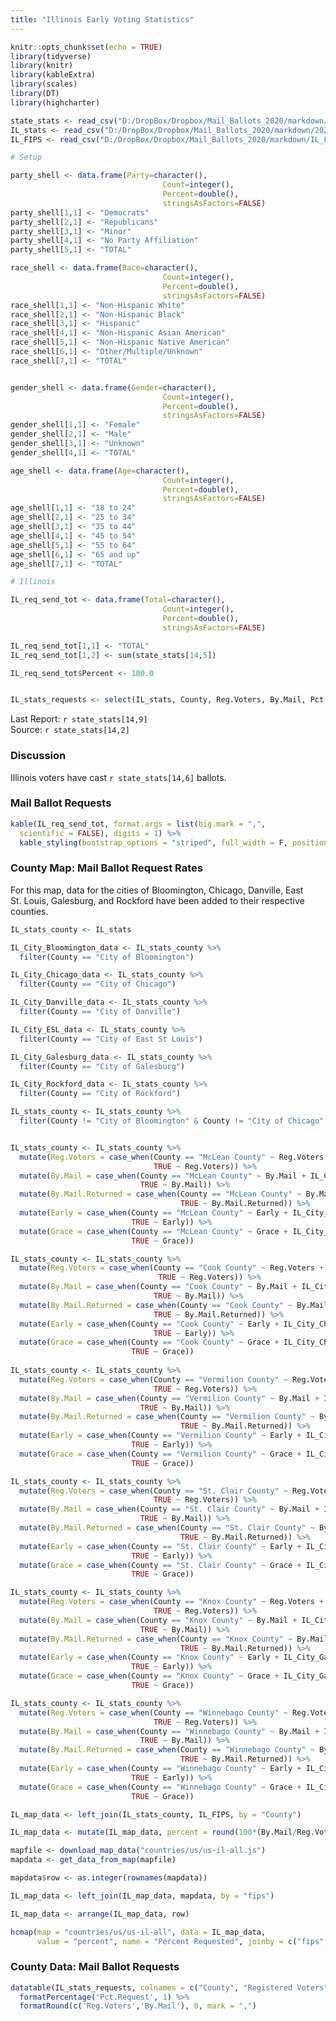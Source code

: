 ```yaml
---
title: "Illinois Early Voting Statistics"
---
```

```r
knitr::opts_chunk$set(echo = TRUE)
library(tidyverse)
library(knitr)
library(kableExtra)
library(scales)
library(DT)
library(highcharter)

state_stats <- read_csv("D:/DropBox/Dropbox/Mail_Ballots_2020/markdown/2020G_Early_Vote.csv")
IL_stats <- read_csv("D:/DropBox/Dropbox/Mail_Ballots_2020/markdown/2020G_Early_Vote_IL.csv")
IL_FIPS <- read_csv("D:/DropBox/Dropbox/Mail_Ballots_2020/markdown/IL_FIPS.csv", col_types = "cc")

# Setup

party_shell <- data.frame(Party=character(),
                                  Count=integer(),
                                  Percent=double(),
                                  stringsAsFactors=FALSE)
party_shell[1,1] <- "Democrats"
party_shell[2,1] <- "Republicans"
party_shell[3,1] <- "Minor"
party_shell[4,1] <- "No Party Affiliation"
party_shell[5,1] <- "TOTAL"

race_shell <- data.frame(Race=character(),
                                  Count=integer(),
                                  Percent=double(),
                                  stringsAsFactors=FALSE)
race_shell[1,1] <- "Non-Hispanic White"
race_shell[2,1] <- "Non-Hispanic Black"
race_shell[3,1] <- "Hispanic"
race_shell[4,1] <- "Non-Hispanic Asian American"
race_shell[5,1] <- "Non-Hispanic Native American"
race_shell[6,1] <- "Other/Multiple/Unknown"
race_shell[7,1] <- "TOTAL"


gender_shell <- data.frame(Gender=character(),
                                  Count=integer(),
                                  Percent=double(),
                                  stringsAsFactors=FALSE)
gender_shell[1,1] <- "Female"
gender_shell[2,1] <- "Male"
gender_shell[3,1] <- "Unknown"
gender_shell[4,1] <- "TOTAL"

age_shell <- data.frame(Age=character(),
                                  Count=integer(),
                                  Percent=double(),
                                  stringsAsFactors=FALSE)
age_shell[1,1] <- "18 to 24"
age_shell[2,1] <- "25 to 34"
age_shell[3,1] <- "35 to 44"
age_shell[4,1] <- "45 to 54"
age_shell[5,1] <- "55 to 64"
age_shell[6,1] <- "65 and up"
age_shell[7,1] <- "TOTAL"

# Illinois

IL_req_send_tot <- data.frame(Total=character(),
                                  Count=integer(),
                                  Percent=double(),
                                  stringsAsFactors=FALSE)

IL_req_send_tot[1,1] <- "TOTAL"
IL_req_send_tot[1,2] <- sum(state_stats[14,5]) 

IL_req_send_tot$Percent <- 100.0


IL_stats_requests <- select(IL_stats, County, Reg.Voters, By.Mail, Pct.Request)
```
Last Report: `r state_stats[14,9]`  
Source:  `r state_stats[14,2]`

### Discussion

Illinois voters have cast `r state_stats[14,6]` ballots.

### Mail Ballot Requests

``` r
kable(IL_req_send_tot, format.args = list(big.mark = ",", 
  scientific = FALSE), digits = 1) %>%
  kable_styling(bootstrap_options = "striped", full_width = F, position = "left")
```

### County Map: Mail Ballot Request Rates ### 
For this map, data for the cities of Bloomington, Chicago, Danville, East St. Louis, Galesburg, and Rockford have been added to their respective counties.

``` r
IL_stats_county <- IL_stats

IL_City_Bloomington_data <- IL_stats_county %>%
  filter(County == "City of Bloomington")

IL_City_Chicago_data <- IL_stats_county %>%
  filter(County == "City of Chicago")

IL_City_Danville_data <- IL_stats_county %>%
  filter(County == "City of Danville")

IL_City_ESL_data <- IL_stats_county %>%
  filter(County == "City of East St Louis")

IL_City_Galesburg_data <- IL_stats_county %>%
  filter(County == "City of Galesburg")

IL_City_Rockford_data <- IL_stats_county %>%
  filter(County == "City of Rockford")

IL_stats_county <- IL_stats_county %>%
  filter(County != "City of Bloomington" & County != "City of Chicago" & County != "City of Danville" & County != "City of East St Louis" & County != "City of Galesburg" & County != "City of Rockford")


IL_stats_county <- IL_stats_county %>%
  mutate(Reg.Voters = case_when(County == "McLean County" ~ Reg.Voters + IL_City_Bloomington_data$Reg.Voters,
                                TRUE ~ Reg.Voters)) %>%
  mutate(By.Mail = case_when(County == "McLean County" ~ By.Mail + IL_City_Bloomington_data$By.Mail,
                             TRUE ~ By.Mail)) %>%
  mutate(By.Mail.Returned = case_when(County == "McLean County" ~ By.Mail.Returned + IL_City_Bloomington_data$By.Mail.Returned,
                                      TRUE ~ By.Mail.Returned)) %>%
  mutate(Early = case_when(County == "McLean County" ~ Early + IL_City_Bloomington_data$Early,
                           TRUE ~ Early)) %>%
  mutate(Grace = case_when(County == "McLean County" ~ Grace + IL_City_Bloomington_data$Grace,
                           TRUE ~ Grace))

IL_stats_county <- IL_stats_county %>%
  mutate(Reg.Voters = case_when(County == "Cook County" ~ Reg.Voters + IL_City_Chicago_data$Reg.Voters,
                                 TRUE ~ Reg.Voters)) %>%
  mutate(By.Mail = case_when(County == "Cook County" ~ By.Mail + IL_City_Chicago_data$By.Mail,
                                TRUE ~ By.Mail)) %>%
  mutate(By.Mail.Returned = case_when(County == "Cook County" ~ By.Mail.Returned + IL_City_Chicago_data$By.Mail.Returned,
                                TRUE ~ By.Mail.Returned)) %>%
  mutate(Early = case_when(County == "Cook County" ~ Early + IL_City_Chicago_data$Early,
                                TRUE ~ Early)) %>%
  mutate(Grace = case_when(County == "Cook County" ~ Grace + IL_City_Chicago_data$Grace,
                           TRUE ~ Grace))
  
IL_stats_county <- IL_stats_county %>%
  mutate(Reg.Voters = case_when(County == "Vermilion County" ~ Reg.Voters + IL_City_Danville_data$Reg.Voters,
                                TRUE ~ Reg.Voters)) %>%
  mutate(By.Mail = case_when(County == "Vermilion County" ~ By.Mail + IL_City_Danville_data$By.Mail,
                             TRUE ~ By.Mail)) %>%
  mutate(By.Mail.Returned = case_when(County == "Vermilion County" ~ By.Mail.Returned + IL_City_Danville_data$By.Mail.Returned,
                                      TRUE ~ By.Mail.Returned)) %>%
  mutate(Early = case_when(County == "Vermilion County" ~ Early + IL_City_Danville_data$Early,
                           TRUE ~ Early)) %>%
  mutate(Grace = case_when(County == "Vermilion County" ~ Grace + IL_City_Danville_data$Grace,
                           TRUE ~ Grace))

IL_stats_county <- IL_stats_county %>%
  mutate(Reg.Voters = case_when(County == "St. Clair County" ~ Reg.Voters + IL_City_ESL_data$Reg.Voters,
                                TRUE ~ Reg.Voters)) %>%
  mutate(By.Mail = case_when(County == "St. Clair County" ~ By.Mail + IL_City_ESL_data$By.Mail,
                             TRUE ~ By.Mail)) %>%
  mutate(By.Mail.Returned = case_when(County == "St. Clair County" ~ By.Mail.Returned + IL_City_ESL_data$By.Mail.Returned,
                                      TRUE ~ By.Mail.Returned)) %>%
  mutate(Early = case_when(County == "St. Clair County" ~ Early + IL_City_ESL_data$Early,
                           TRUE ~ Early)) %>%
  mutate(Grace = case_when(County == "St. Clair County" ~ Grace + IL_City_ESL_data$Grace,
                           TRUE ~ Grace))

IL_stats_county <- IL_stats_county %>%
  mutate(Reg.Voters = case_when(County == "Knox County" ~ Reg.Voters + IL_City_Galesburg_data$Reg.Voters,
                                TRUE ~ Reg.Voters)) %>%
  mutate(By.Mail = case_when(County == "Knox County" ~ By.Mail + IL_City_Galesburg_data$By.Mail,
                             TRUE ~ By.Mail)) %>%
  mutate(By.Mail.Returned = case_when(County == "Knox County" ~ By.Mail.Returned + IL_City_Galesburg_data$By.Mail.Returned,
                                      TRUE ~ By.Mail.Returned)) %>%
  mutate(Early = case_when(County == "Knox County" ~ Early + IL_City_Galesburg_data$Early,
                           TRUE ~ Early)) %>%
  mutate(Grace = case_when(County == "Knox County" ~ Grace + IL_City_Galesburg_data$Grace,
                           TRUE ~ Grace))

IL_stats_county <- IL_stats_county %>%
  mutate(Reg.Voters = case_when(County == "Winnebago County" ~ Reg.Voters + IL_City_Rockford_data$Reg.Voters,
                                TRUE ~ Reg.Voters)) %>%
  mutate(By.Mail = case_when(County == "Winnebago County" ~ By.Mail + IL_City_Rockford_data$By.Mail,
                             TRUE ~ By.Mail)) %>%
  mutate(By.Mail.Returned = case_when(County == "Winnebago County" ~ By.Mail.Returned + IL_City_Rockford_data$By.Mail.Returned,
                                      TRUE ~ By.Mail.Returned)) %>%
  mutate(Early = case_when(County == "Winnebago County" ~ Early + IL_City_Rockford_data$Early,
                           TRUE ~ Early)) %>%
  mutate(Grace = case_when(County == "Winnebago County" ~ Grace + IL_City_Rockford_data$Grace,
                           TRUE ~ Grace))

IL_map_data <- left_join(IL_stats_county, IL_FIPS, by = "County")

IL_map_data <- mutate(IL_map_data, percent = round(100*(By.Mail/Reg.Voters), digits = 1))

mapfile <- download_map_data("countries/us/us-il-all.js")
mapdata <- get_data_from_map(mapfile)

mapdata$row <- as.integer(rownames(mapdata))

IL_map_data <- left_join(IL_map_data, mapdata, by = "fips")

IL_map_data <- arrange(IL_map_data, row)

hcmap(map = "countries/us/us-il-all", data = IL_map_data,
      value = "percent", name = "Percent Requested", joinby = c("fips", "FIPS")) 
```


### County Data: Mail Ballot Requests ### 

``` r
datatable(IL_stats_requests, colnames = c("County", "Registered Voters", "Mail Ballot Requests", "Percent Requested"), rownames = F) %>%
  formatPercentage('Pct.Request', 1) %>%
  formatRound(c('Reg.Voters','By.Mail'), 0, mark = ",")
```
